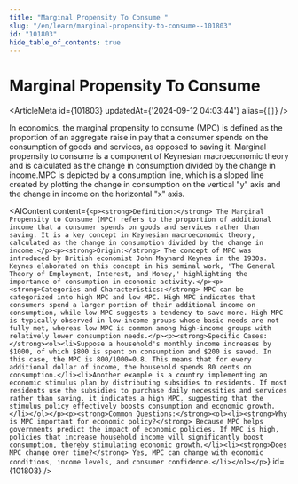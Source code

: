 ```yaml
---
title: "Marginal Propensity To Consume "
slug: "/en/learn/marginal-propensity-to-consume--101803"
id: "101803"
hide_table_of_contents: true
---
```



# Marginal Propensity To Consume 

<ArticleMeta id={101803} updatedAt={'2024-09-12 04:03:44'} alias={`[]`} />
<div className='border-solid border-b border-t-0 my-4 border-[var(--ifm-color-gray-300)]' />

In economics, the marginal propensity to consume (MPC) is defined as the proportion of an aggregate raise in pay that a consumer spends on the consumption of goods and services, as opposed to saving it. Marginal propensity to consume is a component of Keynesian macroeconomic theory and is calculated as the change in consumption divided by the change in income.MPC is depicted by a consumption line, which is a sloped line created by plotting the change in consumption on the vertical "y" axis and the change in income on the horizontal "x" axis.

<AIContent content={`<p><strong>Definition:</strong> The Marginal Propensity to Consume (MPC) refers to the proportion of additional income that a consumer spends on goods and services rather than saving. It is a key concept in Keynesian macroeconomic theory, calculated as the change in consumption divided by the change in income.</p><p><strong>Origin:</strong> The concept of MPC was introduced by British economist John Maynard Keynes in the 1930s. Keynes elaborated on this concept in his seminal work, 'The General Theory of Employment, Interest, and Money,' highlighting the importance of consumption in economic activity.</p><p><strong>Categories and Characteristics:</strong> MPC can be categorized into high MPC and low MPC. High MPC indicates that consumers spend a larger portion of their additional income on consumption, while low MPC suggests a tendency to save more. High MPC is typically observed in low-income groups whose basic needs are not fully met, whereas low MPC is common among high-income groups with relatively lower consumption needs.</p><p><strong>Specific Cases:</strong><ol><li>Suppose a household's monthly income increases by $1000, of which $800 is spent on consumption and $200 is saved. In this case, the MPC is 800/1000=0.8. This means that for every additional dollar of income, the household spends 80 cents on consumption.</li><li>Another example is a country implementing an economic stimulus plan by distributing subsidies to residents. If most residents use the subsidies to purchase daily necessities and services rather than saving, it indicates a high MPC, suggesting that the stimulus policy effectively boosts consumption and economic growth.</li></ol></p><p><strong>Common Questions:</strong><ol><li><strong>Why is MPC important for economic policy?</strong> Because MPC helps governments predict the impact of economic policies. If MPC is high, policies that increase household income will significantly boost consumption, thereby stimulating economic growth.</li><li><strong>Does MPC change over time?</strong> Yes, MPC can change with economic conditions, income levels, and consumer confidence.</li></ol></p>`} id={101803} />
